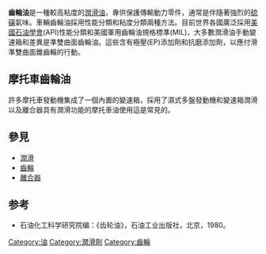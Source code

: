 '''齒輪油'''是一種較高粘度的[[潤滑油|潤滑油]]，專供保護傳輸動力零件，通常是伴隨著強烈的[[硫磺|硫磺]]氣味。車輛齒輪油採用性能分類和粘度分類兩種方法。目前世界各國廣泛採用[[美國石油學會|美國石油學會]](API)性能分類和美國軍用齒輪油規格標準(MIL)，大多數潤滑油手動變速箱和差異是準雙曲面齒輪油。這些含有極壓(EP)添加劑和抗磨添加劑，以應付滑準雙曲面錐齒輪的行動。

==摩托車齒輪油==
許多摩托車發動機集成了一個內置的變速箱，採用了濕式多盤發動機和變速箱潤滑以及離合器具有潤滑功能的摩托車油使用這是常見的。

==參見==
* [[潤滑|潤滑]]
* [[齒輪|齒輪]]
* [[離合器|離合器]]

==参考==
* 石油化工科学研究院编：《齿轮油》，石油工业出版社，北京，1980。 

[[Category:油|Category:油]]
[[Category:潤滑劑|Category:潤滑劑]]
[[Category:齒輪|Category:齒輪]]